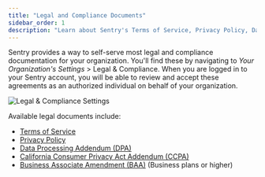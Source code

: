 ```yaml
---
title: "Legal and Compliance Documents"
sidebar_order: 1
description: "Learn about Sentry's Terms of Service, Privacy Policy, Data Processing Addendum, California Consumer Privacy Act Addendum, and Business Associate Amendment. Sentry also provides a way to self-serve most legal and compliance documentation for your organization."
---
```


Sentry provides a way to self-serve most legal and compliance documentation for your organization. You'll find these by navigating to _Your Organization's Settings_ > Legal & Compliance. When you are logged in to your Sentry account, you will be able to review and accept these agreements as an authorized individual on behalf of your organization.

![Legal & Compliance Settings](./legal-and-compliance.png)

Available legal documents include:

- [Terms of Service](https://sentry.io/terms/)
- [Privacy Policy](https://sentry.io/privacy/)
- [Data Processing Addendum (DPA)](https://sentry.io/legal/dpa/3.0.0/)
- [California Consumer Privacy Act Addendum (CCPA)](https://sentry.io/legal/ccpa/1.0.0/)
- [Business Associate Amendment (BAA)](https://sentry.io/legal/baa/) (Business plans or higher)
